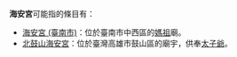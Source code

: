 '''海安宮'''可能指的條目有：

*[[海安宮_(臺南市)|海安宮 (臺南市)]]：位於臺南市中西區的[[媽祖|媽祖]]廟。
*[[北鼓山海安宮|北鼓山海安宮]]：位於臺灣高雄市鼓山區的廟宇，供奉[[太子爺|太子爺]]。

{{消歧義|cat=三字消歧義}}